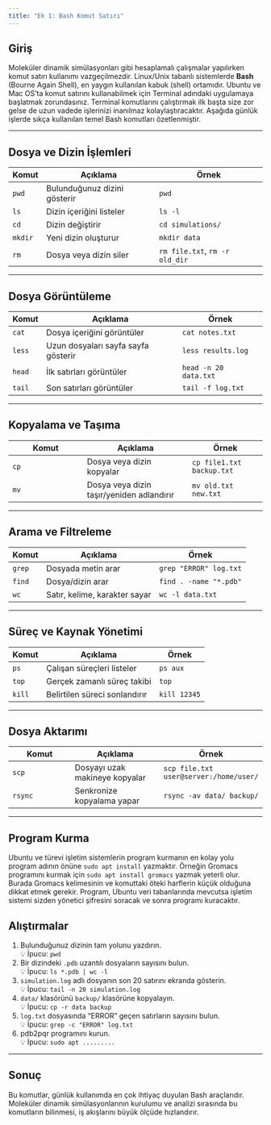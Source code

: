 ```yaml
---
title: "Ek 1: Bash Komut Satırı"
---
```


## Giriş

Moleküler dinamik simülasyonları gibi hesaplamalı çalışmalar yapılırken
komut satırı kullanımı vazgeçilmezdir. Linux/Unix tabanlı sistemlerde
**Bash** (Bourne Again Shell), en yaygın kullanılan kabuk (shell) ortamıdır.
Ubuntu ve Mac OS'ta komut satırını kullanabilmek için Terminal adındaki uygulamaya başlatmak zorundasınız.
Terminal komutlarını çalıştırmak ilk başta size zor gelse de uzun vadede işlerinizi inanılmaz kolaylaştıracaktır.
Aşağıda günlük işlerde sıkça kullanılan temel Bash komutları özetlenmiştir.

---

## Dosya ve Dizin İşlemleri

| Komut | Açıklama | Örnek |
|-------|----------|-------|
| `pwd` | Bulunduğunuz dizini gösterir | `pwd` |
| `ls`  | Dizin içeriğini listeler | `ls -l` |
| `cd`  | Dizin değiştirir | `cd simulations/` |
| `mkdir` | Yeni dizin oluşturur | `mkdir data` |
| `rm` | Dosya veya dizin siler | `rm file.txt`, `rm -r old_dir` |

---

## Dosya Görüntüleme

| Komut | Açıklama | Örnek |
|-------|----------|-------|
| `cat` | Dosya içeriğini görüntüler | `cat notes.txt` |
| `less` | Uzun dosyaları sayfa sayfa gösterir | `less results.log` |
| `head` | İlk satırları görüntüler | `head -n 20 data.txt` |
| `tail` | Son satırları görüntüler | `tail -f log.txt` |

---

## Kopyalama ve Taşıma

| Komut | Açıklama | Örnek |
|-------|----------|-------|
| `cp` | Dosya veya dizin kopyalar | `cp file1.txt backup.txt` |
| `mv` | Dosya veya dizin taşır/yeniden adlandırır | `mv old.txt new.txt` |

---

## Arama ve Filtreleme

| Komut | Açıklama | Örnek |
|-------|----------|-------|
| `grep` | Dosyada metin arar | `grep "ERROR" log.txt` |
| `find` | Dosya/dizin arar | `find . -name "*.pdb"` |
| `wc` | Satır, kelime, karakter sayar | `wc -l data.txt` |

---

## Süreç ve Kaynak Yönetimi

| Komut | Açıklama | Örnek |
|-------|----------|-------|
| `ps` | Çalışan süreçleri listeler | `ps aux` |
| `top` | Gerçek zamanlı süreç takibi | `top` |
| `kill` | Belirtilen süreci sonlandırır | `kill 12345` |

---

## Dosya Aktarımı

| Komut | Açıklama | Örnek |
|-------|----------|-------|
| `scp` | Dosyayı uzak makineye kopyalar | `scp file.txt user@server:/home/user/` |
| `rsync` | Senkronize kopyalama yapar | `rsync -av data/ backup/` |

---

## Program Kurma

Ubuntu ve türevi işletim sistemlerin program kurmanın en kolay yolu program adının önüne `sudo apt install` yazmaktır. 
Örneğin Gromacs programını kurmak için `sudo apt install gromacs` yazmak yeterli olur. Burada Gromacs kelimesinin ve komuttaki öteki harflerin küçük olduğuna dikkat etmek gerekir. Program, Ubuntu veri tabanlarında mevcutsa işletim sistemi sizden yönetici şifresini soracak ve sonra programı kuracaktır. 


## Alıştırmalar

::: callout-note
1. Bulunduğunuz dizinin tam yolunu yazdırın.  
   💡 İpucu: `pwd`  
2. Bir dizindeki `.pdb` uzantılı dosyaların sayısını bulun.  
   💡 İpucu: `ls *.pdb | wc -l`  
3. `simulation.log` adlı dosyanın son 20 satırını ekranda gösterin.  
   💡 İpucu: `tail -n 20 simulation.log`  
4. `data/` klasörünü `backup/` klasörüne kopyalayın.  
   💡 İpucu: `cp -r data backup`  
5. `log.txt` dosyasında "ERROR" geçen satırların sayısını bulun.  
   💡 İpucu: `grep -c "ERROR" log.txt` 
6. pdb2pqr programını kurun.  
   💡 İpucu: `sudo apt .........`  
:::

---

## Sonuç

Bu komutlar, günlük kullanımda en çok ihtiyaç duyulan Bash araçlarıdır.
Moleküler dinamik simülasyonlarının kurulumu ve analizi sırasında
bu komutların bilinmesi, iş akışlarını büyük ölçüde hızlandırır.
